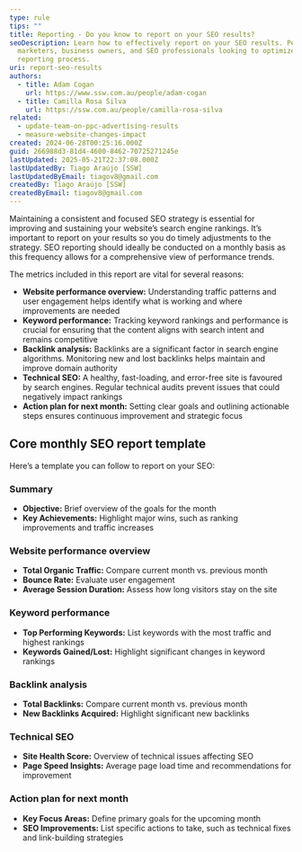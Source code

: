 ```yaml
---
type: rule
tips: ""
title: Reporting - Do you know to report on your SEO results?
seoDescription: Learn how to effectively report on your SEO results. Perfect for
  marketers, business owners, and SEO professionals looking to optimize their
  reporting process.
uri: report-seo-results
authors:
  - title: Adam Cogan
    url: https://www.ssw.com.au/people/adam-cogan
  - title: Camilla Rosa Silva
    url: https://ssw.com.au/people/camilla-rosa-silva
related:
  - update-team-on-ppc-advertising-results
  - measure-website-changes-impact
created: 2024-06-28T00:25:16.000Z
guid: 266988d3-81d4-4600-8462-70725271245e
lastUpdated: 2025-05-21T22:37:08.000Z
lastUpdatedBy: Tiago Araújo [SSW]
lastUpdatedByEmail: tiagov8@gmail.com
createdBy: Tiago Araújo [SSW]
createdByEmail: tiagov8@gmail.com
---
```

Maintaining a consistent and focused SEO strategy is essential for improving and sustaining your website’s search engine rankings. It’s important to report on your results so you do timely adjustments to the strategy.
SEO reporting should ideally be conducted on a monthly basis as this frequency allows for a comprehensive view of performance trends.

The metrics included in this report are vital for several reasons:

* **Website performance overview:** Understanding traffic patterns and user engagement helps identify what is working and where improvements are needed
* **Keyword performance:** Tracking keyword rankings and performance is crucial for ensuring that the content aligns with search intent and remains competitive
* **Backlink analysis:** Backlinks are a significant factor in search engine algorithms. Monitoring new and lost backlinks helps maintain and improve domain authority
* **Technical SEO:** A healthy, fast-loading, and error-free site is favoured by search engines. Regular technical audits prevent issues that could negatively impact rankings
* **Action plan for next month:** Setting clear goals and outlining actionable steps ensures continuous improvement and strategic focus

## Core monthly SEO report template

Here’s a template you can follow to report on your SEO:

### Summary

* **Objective:** Brief overview of the goals for the month
* **Key Achievements:** Highlight major wins, such as ranking improvements and traffic increases

### Website performance overview

* **Total Organic Traffic:** Compare current month vs. previous month
* **Bounce Rate:** Evaluate user engagement
* **Average Session Duration:** Assess how long visitors stay on the site

### Keyword performance

* **Top Performing Keywords:** List keywords with the most traffic and highest rankings
* **Keywords Gained/Lost:** Highlight significant changes in keyword rankings

### Backlink analysis

* **Total Backlinks:** Compare current month vs. previous month
* **New Backlinks Acquired:** Highlight significant new backlinks

### Technical SEO

* **Site Health Score:** Overview of technical issues affecting SEO
* **Page Speed Insights:** Average page load time and recommendations for improvement

### Action plan for next month

* **Key Focus Areas:** Define primary goals for the upcoming month
* **SEO Improvements:** List specific actions to take, such as technical fixes and link-building strategies
